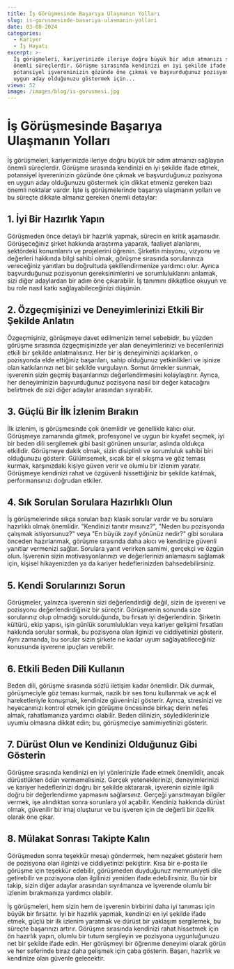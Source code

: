 ```yaml
---
title: İş Görüşmesinde Başarıya Ulaşmanın Yolları
slug: is-gorusmesinde-basariya-ulasmanin-yollari
date: 03-08-2024
categories:
  - Kariyer
  - İş Hayatı
excerpt: >-
  İş görüşmeleri, kariyerinizde ileriye doğru büyük bir adım atmanızı sağlayan
  önemli süreçlerdir. Görüşme sırasında kendinizi en iyi şekilde ifade etmek,
  potansiyel işvereninizin gözünde öne çıkmak ve başvurduğunuz pozisyona en
  uygun aday olduğunuzu göstermek için...
views: 52
image: /images/blog/is-gorusmesi.jpg
---
```


# İş Görüşmesinde Başarıya Ulaşmanın Yolları

İş görüşmeleri, kariyerinizde ileriye doğru büyük bir adım atmanızı sağlayan önemli süreçlerdir. Görüşme sırasında kendinizi en iyi şekilde ifade etmek, potansiyel işvereninizin gözünde öne çıkmak ve başvurduğunuz pozisyona en uygun aday olduğunuzu göstermek için dikkat etmeniz gereken bazı önemli noktalar vardır. İşte iş görüşmelerinde başarıya ulaşmanın yolları ve bu süreçte dikkate almanız gereken önemli detaylar:

## 1. İyi Bir Hazırlık Yapın

Görüşmeden önce detaylı bir hazırlık yapmak, sürecin en kritik aşamasıdır. Görüşeceğiniz şirket hakkında araştırma yaparak, faaliyet alanlarını, sektördeki konumlarını ve projelerini öğrenin. Şirketin misyonu, vizyonu ve değerleri hakkında bilgi sahibi olmak, görüşme sırasında sorularınıza vereceğiniz yanıtları bu doğrultuda şekillendirmenize yardımcı olur. Ayrıca başvurduğunuz pozisyonun gereksinimlerini ve sorumluluklarını anlamak, sizi diğer adaylardan bir adım öne çıkarabilir. İş tanımını dikkatlice okuyun ve bu role nasıl katkı sağlayabileceğinizi düşünün.

## 2. Özgeçmişinizi ve Deneyimlerinizi Etkili Bir Şekilde Anlatın

Özgeçmişiniz, görüşmeye davet edilmenizin temel sebebidir, bu yüzden görüşme sırasında özgeçmişinizde yer alan deneyimlerinizi ve becerilerinizi etkili bir şekilde anlatmalısınız. Her bir iş deneyiminizi açıklarken, o pozisyonda elde ettiğiniz başarıları, sahip olduğunuz yetkinlikleri ve işinize olan katkılarınızı net bir şekilde vurgulayın. Somut örnekler sunmak, işverenin sizin geçmiş başarılarınızı değerlendirmesini kolaylaştırır. Ayrıca, her deneyiminizin başvurduğunuz pozisyona nasıl bir değer katacağını belirtmek de sizi diğer adaylar arasından sıyırabilir.

## 3. Güçlü Bir İlk İzlenim Bırakın

İlk izlenim, iş görüşmesinde çok önemlidir ve genellikle kalıcı olur. Görüşmeye zamanında gitmek, profesyonel ve uygun bir kıyafet seçmek, iyi bir beden dili sergilemek gibi basit görünen unsurlar, aslında oldukça etkilidir. Görüşmeye dakik olmak, sizin disiplinli ve sorumluluk sahibi biri olduğunuzu gösterir. Gülümsemek, sıcak bir el sıkışma ve göz teması kurmak, karşınızdaki kişiye güven verir ve olumlu bir izlenim yaratır. Görüşmeye kendinizi rahat ve özgüvenli hissettiğiniz bir şekilde katılmak, performansınızı doğrudan etkiler.

## 4. Sık Sorulan Sorulara Hazırlıklı Olun

İş görüşmelerinde sıkça sorulan bazı klasik sorular vardır ve bu sorulara hazırlıklı olmak önemlidir. "Kendinizi tanıtır mısınız?", "Neden bu pozisyonda çalışmak istiyorsunuz?" veya "En büyük zayıf yönünüz nedir?" gibi sorulara önceden hazırlanmak, görüşme sırasında daha akıcı ve kendinize güvenli yanıtlar vermenizi sağlar. Sorulara yanıt verirken samimi, gerçekçi ve özgün olun. İşverenin sizin motivasyonlarınızı ve değerlerinizi anlamasını sağlamak için, kişisel hikayenizden ya da kariyer hedeflerinizden bahsedebilirsiniz.

## 5. Kendi Sorularınızı Sorun

Görüşmeler, yalnızca işverenin sizi değerlendirdiği değil, sizin de işvereni ve pozisyonu değerlendirdiğiniz bir süreçtir. Görüşmenin sonunda size sorularınız olup olmadığı sorulduğunda, bu fırsatı iyi değerlendirin. Şirketin kültürü, ekip yapısı, işin günlük sorumlulukları veya kariyer gelişimi fırsatları hakkında sorular sormak, bu pozisyona olan ilginizi ve ciddiyetinizi gösterir. Aynı zamanda, bu sorular sizin şirkete ne kadar uyum sağlayabileceğiniz konusunda işverene ipuçları verebilir.

## 6. Etkili Beden Dili Kullanın

Beden dili, görüşme sırasında sözlü iletişim kadar önemlidir. Dik durmak, görüşmeciyle göz teması kurmak, nazik bir ses tonu kullanmak ve açık el hareketleriyle konuşmak, kendinize güveninizi gösterir. Ayrıca, stresinizi ve heyecanınızı kontrol etmek için görüşme öncesinde birkaç derin nefes almak, rahatlamanıza yardımcı olabilir. Beden dilinizin, söylediklerinizle uyumlu olmasına dikkat edin; bu, görüşmeciye samimiyetinizi gösterir.

## 7. Dürüst Olun ve Kendinizi Olduğunuz Gibi Gösterin

Görüşme sırasında kendinizi en iyi yönlerinizle ifade etmek önemlidir, ancak dürüstlükten ödün vermemelisiniz. Gerçek yeteneklerinizi, deneyimlerinizi ve kariyer hedeflerinizi doğru bir şekilde aktararak, işverenin sizinle ilgili doğru bir değerlendirme yapmasını sağlarsınız. Gerçeği yansıtmayan bilgiler vermek, işe alındıktan sonra sorunlara yol açabilir. Kendiniz hakkında dürüst olmak, güvenilir bir imaj oluşturur ve bu işveren için de değerli bir özellik olarak öne çıkar.

## 8. Mülakat Sonrası Takipte Kalın

Görüşmeden sonra teşekkür mesajı göndermek, hem nezaket gösterir hem de pozisyona olan ilginizi ve ciddiyetinizi pekiştirir. Kısa bir e-posta ile görüşme için teşekkür edebilir, görüşmeden duyduğunuz memnuniyeti dile getirebilir ve pozisyona olan ilgilinizi yeniden ifade edebilirsiniz. Bu tür bir takip, sizin diğer adaylar arasından sıyrılmanıza ve işverende olumlu bir izlenim bırakmanıza yardımcı olabilir.

İş görüşmeleri, hem sizin hem de işverenin birbirini daha iyi tanıması için büyük bir fırsattır. İyi bir hazırlık yapmak, kendinizi en iyi şekilde ifade etmek, güçlü bir ilk izlenim yaratmak ve dürüst bir yaklaşım sergilemek, bu süreçte başarınızı artırır. Görüşme sırasında kendinizi rahat hissetmek için ön hazırlık yapın, olumlu bir tutum sergileyin ve pozisyona uygunluğunuzu net bir şekilde ifade edin. Her görüşmeyi bir öğrenme deneyimi olarak görün ve her seferinde biraz daha gelişmek için çaba gösterin. Başarı, hazırlık ve kendinize olan güvenle gelecektir.
